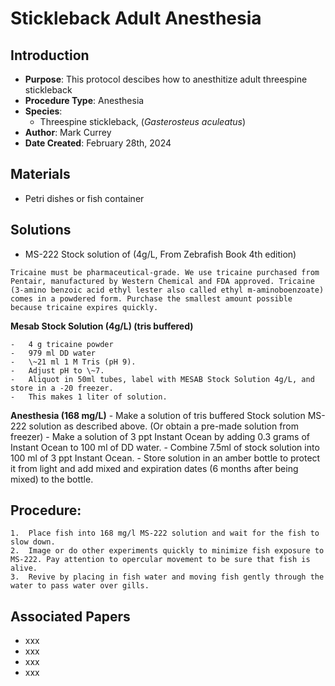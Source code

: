 # Stickleback Adult Anesthesia {#sec-husbandry-stickleback_adult_anesthisia}

## Introduction

-   **Purpose**: This protocol descibes how to anesthitize adult threespine stickleback
-   **Procedure Type**: Anesthesia
-   **Species**:
    -   Threespine stickleback, (*Gasterosteus aculeatus*)
-   **Author**: Mark Currey\
-   **Date Created**: February 28th, 2024

## Materials

-   Petri dishes or fish container

## Solutions

-   MS-222 Stock solution of (4g/L, From Zebrafish Book 4th edition)

::: {.callout-warning title="NOTES"}
```         
Tricaine must be pharmaceutical-grade. We use tricaine purchased from Pentair, manufactured by Western Chemical and FDA approved. Tricaine (3-amino benzoic acid ethyl lester also called ethyl m-aminoboenzoate) comes in a powdered form. Purchase the smallest amount possible because tricaine expires quickly.
```
:::

**Mesab Stock Solution (4g/L) (tris buffered)**

```         
-   4 g tricaine powder
-   979 ml DD water
-   \~21 ml 1 M Tris (pH 9).
-   Adjust pH to \~7.
-   Aliquot in 50ml tubes, label with MESAB Stock Solution 4g/L, and store in a -20 freezer.
-   This makes 1 liter of solution.
```

**Anesthesia (168 mg/L)** - Make a solution of tris buffered Stock solution MS-222 solution as described above. (Or obtain a pre-made solution from freezer) - Make a solution of 3 ppt Instant Ocean by adding 0.3 grams of Instant Ocean to 100 ml of DD water. - Combine 7.5ml of stock solution into 100 ml of 3 ppt Instant Ocean. - Store solution in an amber bottle to protect it from light and add mixed and expiration dates (6 months after being mixed) to the bottle.

## Procedure:

```         
1.  Place fish into 168 mg/l MS-222 solution and wait for the fish to slow down.
2.  Image or do other experiments quickly to minimize fish exposure to MS-222. Pay attention to opercular movement to be sure that fish is alive.
3.  Revive by placing in fish water and moving fish gently through the water to pass water over gills.
```

## Associated Papers

-   xxx
-   xxx
-   xxx
-   xxx

